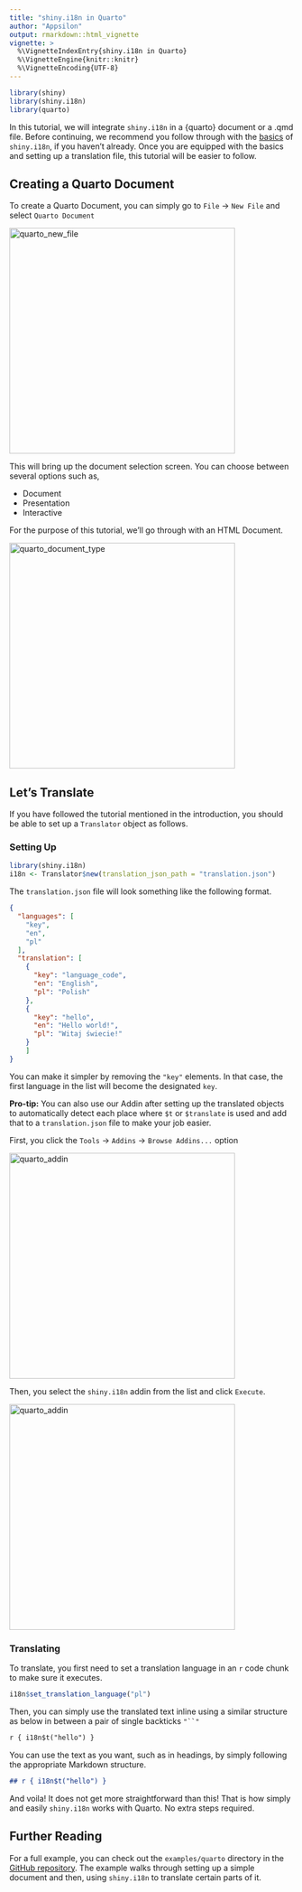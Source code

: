 ```yaml
---
title: "shiny.i18n in Quarto"
author: "Appsilon"
output: rmarkdown::html_vignette
vignette: >
  %\VignetteIndexEntry{shiny.i18n in Quarto}
  %\VignetteEngine{knitr::knitr}
  %\VignetteEncoding{UTF-8}
---
```


```r
library(shiny)
library(shiny.i18n)
library(quarto)
```

In this tutorial, we will integrate `shiny.i18n` in a {quarto} document or a .qmd file. Before continuing, we recommend you follow through with the [basics](https://appsilon.github.io/shiny.i18n/articles/basics.html) of `shiny.i18n`, if you haven't already. Once you are equipped with the basics and setting up a translation file, this tutorial will be easier to follow.

## Creating a Quarto Document

To create a Quarto Document, you can simply go to `File` -> `New File` and select `Quarto Document`

<img src="images/quarto/quarto_1_new_file.png" alt="quarto_new_file" width="400"/>

This will bring up the document selection screen. You can choose between several options such as,

- Document
- Presentation
- Interactive

For the purpose of this tutorial, we'll go through with an HTML Document.

<img src="images/quarto/quarto_2_document_type.png" alt="quarto_document_type" width="400"/>

## Let's Translate

If you have followed the tutorial mentioned in the introduction, you should be able to set up a `Translator` object as follows.

### Setting Up

```r
library(shiny.i18n)
i18n <- Translator$new(translation_json_path = "translation.json")
```

The `translation.json` file will look something like the following format.

```json
{
  "languages": [
    "key",
    "en",
    "pl"
  ],
  "translation": [
    {
      "key": "language_code",
      "en": "English",
      "pl": "Polish"
    },
    {
      "key": "hello",
      "en": "Hello world!",
      "pl": "Witaj świecie!"
    }
    ]
}
```

You can make it simpler by removing the `"key"` elements. In that case, the first language in the list will become the designated `key`.

**Pro-tip:** You can also use our Addin after setting up the translated objects to automatically detect each place where `$t` or `$translate` is used and add that to a `translation.json` file to make your job easier.

First, you click the `Tools` -> `Addins` -> `Browse Addins...` option

<img src="images/quarto/quarto_3_addin.png" alt="quarto_addin" width="400"/>

Then, you select the `shiny.i18n` addin from the list and click `Execute`.

<img src="images/quarto/quarto_4_select_addin.png" alt="quarto_addin" width="400"/>

### Translating

To translate, you first need to set a translation language in an `r` code chunk to make sure it executes.

```r
i18n$set_translation_language("pl")
```

Then, you can simply use the translated text inline using a similar structure as below in between a pair of single backticks `"``"`

```md
r { i18n$t("hello") }
```

You can use the text as you want, such as in headings, by simply following the appropriate Markdown structure.

```md
## r { i18n$t("hello") }
```

And voila! It does not get more straightforward than this! That is how simply and easily `shiny.i18n` works with Quarto. No extra steps required.

## Further Reading

For a full example, you can check out the `examples/quarto` directory in the [GitHub repository](https://github.com/Appsilon/shiny.i18n/tree/master/examples/quarto). The example walks through setting up a simple document and then, using `shiny.i18n` to translate certain parts of it.
